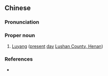 {{also|鲁阳}}
==Chinese==
{{zh-forms|s=鲁阳}}

===Pronunciation===
{{zh-pron
|m=Lǔyáng
|cat=pn
}}

===Proper noun===
{{zh-proper noun}}

# {{lb|zh|archaic}} [[w:Lushan County, Henan|Luyang]] ([[present]] [[day]] [[w:Lushan County, Henan|Lushan County, Henan]])

===References===
* {{cite-book
|last=Luo
|first=Guanzhong
|authorlink=w:Luo Guanzhong
|coauthors=
|year=2006
|title=Annotated [[s:Romance of the Three Kingdoms/Chapter 14#15|Romance of the Three Kingdoms/Chapter 14]], page 177, note 22
|language=Mandarin
|publisher=
|location=
|isbn=957911305X
}}